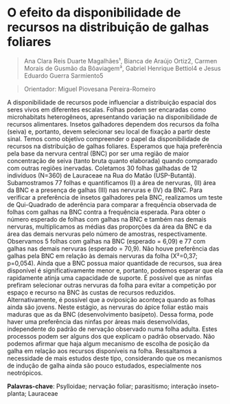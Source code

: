 # O efeito da disponibilidade de recursos na distribuição de galhas foliares 

> Ana Clara Reis Duarte Magalhães¹, Bianca de Araújo Ortiz2, Carmen Morais de Gusmão da Bôaviagem³, Gabriel Henrique Bettiol4 e Jesus Eduardo Guerra Sarmiento5 

> Orientador: Miguel Piovesana Pereira-Romeiro


A disponibilidade de recursos pode influenciar a distribuição espacial dos seres vivos em diferentes escalas. Folhas podem ser encaradas como microhabitats heterogêneos, apresentando variação na disponibilidade de recursos alimentares. Insetos galhadores dependem dos recursos da folha (seiva) e, portanto, devem selecionar seu local de fixação a partir deste sinal. Temos como objetivo compreender o papel da disponibilidade de recursos na distribuição de galhas foliares. Esperamos que haja preferência pela base da nervura central (BNC) por ser uma região de maior concentração de seiva (tanto bruta quanto elaborada) quando comparado com outras regiões inervadas. Coletamos 30 folhas galhadas de 12 indivíduos (N=360) de Lauraceae na Rua do Matão (USP-Butantã). Subamostramos 77 folhas e quantificamos (I) a área de nervuras, (II) área da BNC e a presença de galhas (III) nas nervuras e (IV) da BNC. Para verificar a preferência de insetos galhadores pela BNC, realizamos um teste de Qui-Quadrado de aderência para comparar a frequência observada de folhas com galhas na BNC contra a frequência esperada. Para obter o número esperado de folhas com galhas na BNC e também nas demais nervuras, multiplicamos as médias das proporções da área da BNC e da área das demais nervuras pelo número de amostras, respectivamente. Observamos 5 folhas com galhas na BNC (esperado = 6,09) e 77 com galhas nas demais nervuras (esperado = 70,9). Não houve preferência das galhas pela BNC em relação às demais nervuras da folha (X²=0,37; p=0,054). Ainda que a BNC possua maior quantidade de recursos, sua área disponível é significativamente menor e, portanto, podemos esperar que ela rapidamente atinja uma capacidade de suporte. É possível que as ninfas prefiram selecionar outras nervuras da folha para evitar a competição por espaço e recurso na BNC às custas de recursos reduzidos.  Alternativamente, é possível que a oviposição aconteça quando as folhas ainda são jovens. Neste estágio, as nervuras do ápice foliar estão mais maduras que as da BNC (desenvolvimento basípeto). Dessa forma, pode haver uma preferência das ninfas por áreas mais desenvolvidas, independente do padrão de nervação observado numa folha adulta. Estes processos podem ser alguns dos que explicam o padrão observado. Não podemos afirmar que haja algum mecanismo de escolha de posição da galha em relação aos recursos disponíveis na folha. Ressaltamos a necessidade de mais estudos deste tipo, considerando que os mecanismos de indução de galha ainda são pouco estudados, especialmente nos neotrópicos. 


**Palavras-chave**: Psylloidae; nervação foliar; parasitismo; interação inseto-planta; Lauraceae
